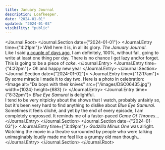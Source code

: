 ```yaml
---
title: January Journal
description: Loafkeeper.
date: "2024-01-01"
updated: "2024-01-03"
visibility: "public"
---
```


<Journal.Root>
    <Journal.Section date={"2024-01-01"}>
        <Journal.Entry time={"4:21pm"}>
            Well here it is, in all its glory. *The January Journal*.  
            Like I said [a couple of days ago](/writing/procrastination), I am definitely, 100%, without fail, going to write at least one thing per day. There is no chance I get lazy and/or forget. This is going to be a piece of <Nook popup="🍰">*cake*</Nook>.
        </Journal.Entry>
        <Journal.Entry time={"4:22pm"}>
            Oh and happy new year
        </Journal.Entry>
    </Journal.Section>
    <Journal.Section date={"2024-01-02"}>
        <Journal.Entry time={"12:17am"}>
            By some miracle I made it to day two. Here is a photo in celebration:  
            <Image
                alt="Da boys with their knives"
                src={"/images/DSC06435.jpg"}
                width={1024}
                height={683}
            />
        </Journal.Entry>
        <Journal.Entry time={"8:32pm"}>
            *Blue Eye Samurai* is delightful.  
            I tend to be very nitpicky about the shows that I watch, probably unfairly so, but it's been very hard to find anything to dislike about *Blue Eye Samurai*. Sometimes it feels cliché, and yet by the end of every episode, I am completely engrossed. It reminds me of a faster-paced *Game Of Thrones*...
        </Journal.Entry>
    </Journal.Section>
    <Journal.Section date={"2024-01-03"}>
        <Journal.Entry time={"3:49pm"}>
            *Godzilla Minus One* was alright. Watching the movie in a theatre surrounded by people who were talking unimaginably loudly made me feel like a grumpy old man though...
        </Journal.Entry>
    </Journal.Section>
</Journal.Root>
